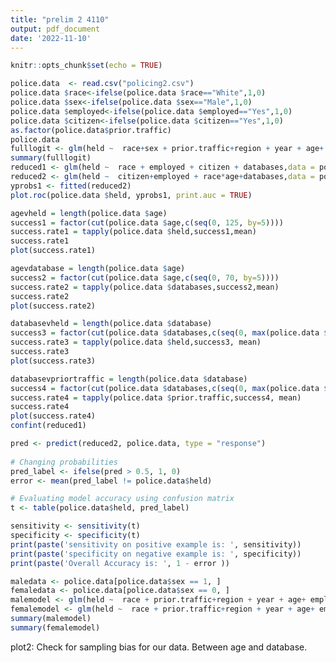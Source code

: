 ```yaml
---
title: "prelim 2 4110"
output: pdf_document
date: '2022-11-10'
---
```


```r
knitr::opts_chunk$set(echo = TRUE)
```



```r
police.data  <- read.csv("policing2.csv")
police.data $race<-ifelse(police.data $race=="White",1,0)
police.data $sex<-ifelse(police.data $sex=="Male",1,0)
police.data $employed<-ifelse(police.data $employed=="Yes",1,0)
police.data $citizen<-ifelse(police.data $citizen=="Yes",1,0)
as.factor(police.data$prior.traffic)
police.data 
fulllogit <- glm(held ~  race+sex + prior.traffic+region + year + age+ employed + citizen + databases,data = police.data , family = "binomial")
summary(fulllogit)
reduced1 <- glm(held ~  race + employed + citizen + databases,data = police.data , family = "binomial")
reduced2 <- glm(held ~  citizen+employed + race*age+databases,data = police.data , family = "binomial")
yprobs1 <- fitted(reduced2)
plot.roc(police.data $held, yprobs1, print.auc = TRUE)

agevheld = length(police.data $age)
success1 = factor(cut(police.data $age,c(seq(0, 125, by=5)))) 
success.rate1 = tapply(police.data $held,success1,mean)
success.rate1
plot(success.rate1)

agevdatabase = length(police.data $age)
success2 = factor(cut(police.data $age,c(seq(0, 70, by=5)))) 
success.rate2 = tapply(police.data $databases,success2,mean)
success.rate2
plot(success.rate2)

databasevheld = length(police.data $database)
success3 = factor(cut(police.data $databases,c(seq(0, max(police.data $databases)+1, by=2)))) 
success.rate3 = tapply(police.data $held,success3, mean)
success.rate3
plot(success.rate3)

databasevpriortraffic = length(police.data $database)
success4 = factor(cut(police.data $databases,c(seq(0, max(police.data $databases)+1, by=2)))) 
success.rate4 = tapply(police.data $prior.traffic,success4, mean)
success.rate4
plot(success.rate4)
confint(reduced1)

pred <- predict(reduced2, police.data, type = "response")
   
# Changing probabilities
pred_label <- ifelse(pred > 0.5, 1, 0)
error <- mean(pred_label != police.data$held)

# Evaluating model accuracy using confusion matrix
t <- table(police.data$held, pred_label)

sensitivity <- sensitivity(t)
specificity <- specificity(t)
print(paste('sensitivity on positive example is: ', sensitivity))
print(paste('specificity on negative example is: ', specificity))
print(paste('Overall Accuracy is: ', 1 - error ))

maledata <- police.data[police.data$sex == 1, ]
femaledata <- police.data[police.data$sex == 0, ]
malemodel <- glm(held ~  race + prior.traffic+region + year + age+ employed + citizen + databases,data = maledata , family = "binomial")
femalemodel <- glm(held ~  race + prior.traffic+region + year + age+ employed + citizen + databases,data = femaledata , family = "binomial")
summary(malemodel)
summary(femalemodel)
```
plot2: Check for sampling bias for our data. Between age and database. 

